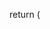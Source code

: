 
  return (
    <Theme accentColor="purple">
    <style jsx global>{`
        .radix-themes {
            --purple-1: #E4E0EE;
            --purple-2: #B6ACD1;
            --purple-3: #A495C3;
            --purple-4: #9380B6;
            --purple-5: #836EAA;
            --purple-6: #765DA0;
            --purple-7: #684C96;
            --purple-8: #401F68;
            --purple-9: #4E2A84;
            --purple-10: #401F68;
            --purple-11: #38175A;
            --purple-12: #1D0235;

            --purple-a1: #E4E0EE;
            --purple-a2: #B6ACD1;
            --purple-a3: #A495C3;
            --purple-a4: #9380B6;
            --purple-a5: #836EAA;
            --purple-a6: #765DA0;
            --purple-a7: #684C96;
            --purple-a8: #401F68;
            --purple-a9: #4E2A84;
            --purple-a10: #401F68;
            --purple-a11: #38175A;
            --purple-a12: #1D0235;

            --purple-surface: #4E2A84;
            --purple-indicator: #4E2A84;
            --purple-track: #4E2A84;
            --purple-contrast: #ffffff;
        }
      `}</style>
      <Component {...pageProps} />
    </Theme>

);
}
